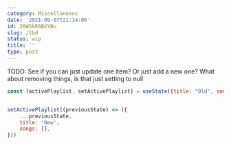 ```yaml
---
category: Miscellaneous
date: '2021-09-07T21:14:06'
id: 20WSkR6BXYBu
slug: /tbd
status: wip
title: ''
type: post
---
```


TODO: See if you can just update one item? Or just add a new one? What about removing things, is that just setting to null



```javascript
const [activePlaylist, setActivePlaylist] = useState({title: "Old", song: [])


setActivePlaylist((previousState) => ({
    ...previousState,
    title: 'New',
    songs: [],
}))
```